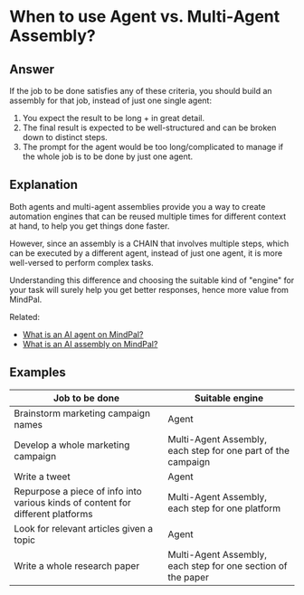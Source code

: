# When to use Agent vs. Multi-Agent Assembly?

## Answer

If the job to be done satisfies any of these criteria, you should build an assembly for that job, instead of just one single agent:

1. You expect the result to be long + in great detail.
2. The final result is expected to be well-structured and can be broken down to distinct steps.
3. The prompt for the agent would be too long/complicated to manage if the whole job is to be done by just one agent.

## Explanation

Both agents and multi-agent assemblies provide you a way to create automation engines that can be reused multiple times for different context at hand, to help you get things done faster.

However, since an assembly is a CHAIN that involves multiple steps, which can be executed by a different agent, instead of just one agent, it is more well-versed to perform complex tasks.

Understanding this difference and choosing the suitable kind of "engine" for your task will surely help you get better responses, hence more value from MindPal.

Related:

- [What is an AI agent on MindPal?](/features/agent/what-it-is)
- [What is an AI assembly on MindPal?](/features/assembly/what-it-is)

## Examples

| Job to be done                                                                  | Suitable engine                                              |
| ------------------------------------------------------------------------------- | ------------------------------------------------------------ |
| Brainstorm marketing campaign names                                             | Agent                                                        |
| Develop a whole marketing campaign                                              | Multi-Agent Assembly, each step for one part of the campaign |
| Write a tweet                                                                   | Agent                                                        |
| Repurpose a piece of info into various kinds of content for different platforms | Multi-Agent Assembly, each step for one platform             |
| Look for relevant articles given a topic                                        | Agent                                                        |
| Write a whole research paper                                                    | Multi-Agent Assembly, each step for one section of the paper |


<PageFooter />
